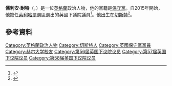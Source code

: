 '''儒利安·耐特'''（{{lang-en|Julian Knight}}，{{bd|1972年|1月5日}}）是一位[[英格蘭|英格蘭]]政治人物，他的黨籍是[[保守黨_(英國)|保守黨]]。自2015年開始，他擔任[[索利哈爾_(英國國會選區)|索利哈爾]]選區選出的英國下議院議員<ref>{{cite web | url=http://www.bbc.com/news/politics/constituencies/E14000931 | title=Solihull Parliamentary constituency | publisher=BBC | accessdate=9 May 2015 | archive-date=2019-04-13 | archive-url=https://web.archive.org/web/20190413070736/https://www.bbc.com/news/politics/constituencies/E14000931 | dead-url=no }}</ref>。他出生在[[切斯特|切斯特]]<ref name="auto">{{cite web|last1=Knight|first1=Julian|title=About|url=http://www.julianknight.org.uk/about-julian|website=Julian Knight|accessdate=2015-09-20|archive-date=2019-05-04|archive-url=https://web.archive.org/web/20190504105416/https://www.julianknight.org.uk/about-julian|dead-url=no}}</ref>。

==參考資料==
{{Reflist}}

{{DEFAULTSORT: Knight, Julian}}
[[Category:英格蘭政治人物|Category:英格蘭政治人物]]
[[Category:切斯特人|Category:切斯特人]]
[[Category:英國保守黨黨員|Category:英國保守黨黨員]]
[[Category:赫尔大学校友|Category:赫尔大学校友]]
[[Category:第56届英国下议院议员|Category:第56届英国下议院议员]]
[[Category:第57届英国下议院议员|Category:第57届英国下议院议员]]
[[Category:第58届英国下议院议员|Category:第58届英国下议院议员]]